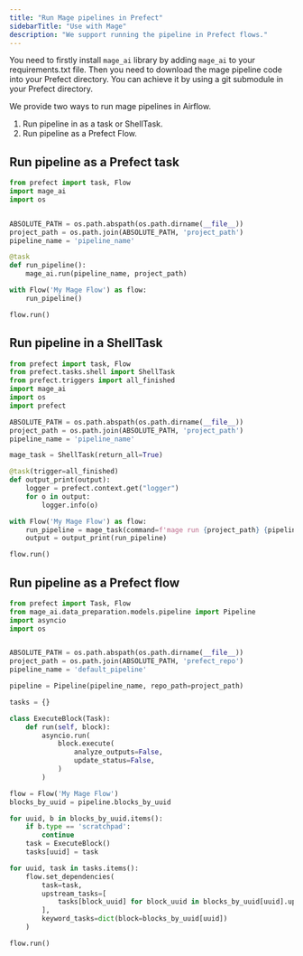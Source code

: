 ```yaml
---
title: "Run Mage pipelines in Prefect"
sidebarTitle: "Use with Mage"
description: "We support running the pipeline in Prefect flows."
---
```


You need to firstly install `mage_ai` library by adding `mage_ai` to your
requirements.txt file. Then you need to download the mage pipeline code into
your Prefect directory. You can achieve it by using a git submodule in your
Prefect directory.

We provide two ways to run mage pipelines in Airflow.

1. Run pipeline in as a task or ShellTask.
2. Run pipeline as a Prefect Flow.

## Run pipeline as a Prefect task

```python Example code
from prefect import task, Flow
import mage_ai
import os


ABSOLUTE_PATH = os.path.abspath(os.path.dirname(__file__))
project_path = os.path.join(ABSOLUTE_PATH, 'project_path')
pipeline_name = 'pipeline_name'

@task
def run_pipeline():
    mage_ai.run(pipeline_name, project_path)

with Flow('My Mage Flow') as flow:
    run_pipeline()

flow.run()
```

## Run pipeline in a ShellTask

```python Example code
from prefect import task, Flow
from prefect.tasks.shell import ShellTask
from prefect.triggers import all_finished
import mage_ai
import os
import prefect

ABSOLUTE_PATH = os.path.abspath(os.path.dirname(__file__))
project_path = os.path.join(ABSOLUTE_PATH, 'project_path')
pipeline_name = 'pipeline_name'

mage_task = ShellTask(return_all=True)

@task(trigger=all_finished)
def output_print(output):
    logger = prefect.context.get("logger")
    for o in output:
        logger.info(o)

with Flow('My Mage Flow') as flow:
    run_pipeline = mage_task(command=f'mage run {project_path} {pipeline_name}')
    output = output_print(run_pipeline)

flow.run()
```

## Run pipeline as a Prefect flow

```python Example code
from prefect import Task, Flow
from mage_ai.data_preparation.models.pipeline import Pipeline
import asyncio
import os


ABSOLUTE_PATH = os.path.abspath(os.path.dirname(__file__))
project_path = os.path.join(ABSOLUTE_PATH, 'prefect_repo')
pipeline_name = 'default_pipeline'

pipeline = Pipeline(pipeline_name, repo_path=project_path)

tasks = {}

class ExecuteBlock(Task):
    def run(self, block):
        asyncio.run(
            block.execute(
                analyze_outputs=False,
                update_status=False,
            )
        )

flow = Flow('My Mage Flow')
blocks_by_uuid = pipeline.blocks_by_uuid

for uuid, b in blocks_by_uuid.items():
    if b.type == 'scratchpad':
        continue
    task = ExecuteBlock()
    tasks[uuid] = task

for uuid, task in tasks.items():
    flow.set_dependencies(
        task=task,
        upstream_tasks=[
            tasks[block_uuid] for block_uuid in blocks_by_uuid[uuid].upstream_block_uuids
        ],
        keyword_tasks=dict(block=blocks_by_uuid[uuid])
    )

flow.run()
```
